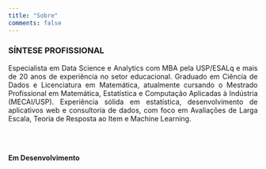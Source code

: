 ```yaml
---
title: "Sobre"
comments: false
---
```


### SÍNTESE PROFISSIONAL

<p style="text-align: justify">Especialista em Data Science e Analytics com MBA pela USP/ESALq e mais de 20 anos de experiência no setor educacional. Graduado em Ciência de Dados e Licenciatura em Matemática, atualmente cursando o Mestrado Profissional em Matemática, Estatística e Computação Aplicadas à Indústria (MECAI/USP). Experiência sólida em estatística, desenvolvimento de aplicativos web e consultoria de dados, com foco em Avaliações de Larga Escala, Teoria de Resposta ao Item e Machine Learning.</p>

<br> <br>

**Em Desenvolvimento**

### 
